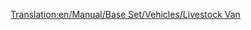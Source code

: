 [[Translation:en/Manual/Base Set/Vehicles/Livestock Van]]
{{hu/Navbox Vagonok}}
{{hu/Vagonok|Name=Állatszállító vagon
|Picture=[[File:en/Livestockvan.png]]
|NormalCost=£1,125 ($2,250)
|NormalWeight=20 / 24 t
|NormalCapacity=25 állat
|MonoCost="
|MonoWeight=20 / 25 t
|MonoCapacity=30 állat
|MagCost="
|MagWeight=20 / 26 t
|MagCapacity=32 állat
|Description=Az [[hu/Manual/Base Set/Economy/Állat|állatot]] és a gabonát szállító vagonok kapacitása eltérő. Ha vegyes vonatokat indítasz a farmról, érdemes ezt szem előtt tartanod.
}}